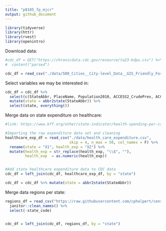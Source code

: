 ```yaml
---
title: "p8105_fp_mjcr"
output: github_document
---
```


```r

library(tidyverse)
library(httr)
library(rvest)
library(openintro)


```

Download data:

```r
#cdc_df = GET("https://chronicdata.cdc.gov/resource/ta23-kdpu.csv") %>%
#  content("parsed") 

cdc_df = read_csv("./data/500_Cities__City-level_Data__GIS_Friendly_Format___2016_release.csv")

```

Select variables we may be interested in:

```r

cdc_df = cdc_df %>%
  select(c(StateAbbr, PlaceName, Population2010, ACCESS2_CrudePrev, ACCESS2_AdjPrev, BPHIGH_CrudePrev, BPHIGH_AdjPrev, BPMED_CrudePrev, BPMED_AdjPrev, CANCER_CrudePrev, CANCER_AdjPrev, CHD_CrudePrev, CHD_AdjPrev, CHECKUP_CrudePrev, CHECKUP_AdjPrev, CHOLSCREEN_CrudePrev, CHOLSCREEN_AdjPrev, COLON_SCREEN_CrudePrev, COLON_SCREEN_AdjPrev, COPD_CrudePrev, COPD_AdjPrev, COREM_CrudePrev, COREM_AdjPrev, COREW_CrudePrev, COREW_AdjPrev, DENTAL_CrudePrev, DENTAL_AdjPrev, DIABETES_CrudePrev, DIABETES_AdjPrev, HIGHCHOL_CrudePrev, HIGHCHOL_AdjPrev, LPA_CrudePrev, LPA_AdjPrev, MAMMOUSE_CrudePrev, MAMMOUSE_AdjPrev, OBESITY_CrudePrev, OBESITY_AdjPrev, PAPTEST_CrudePrev, PAPTEST_AdjPrev, PHLTH_CrudePrev, PHLTH_AdjPrev, STROKE_CrudePrev, STROKE_AdjPrev, Geolocation)) %>% 
  mutate(state = abbr2state(StateAbbr)) %>%
  select(state, everything())

```

Merge data on state expenditure on healthcare:

```r
#link: https://www.kff.org/other/state-indicator/health-spending-per-capita/?currentTimeframe=0&sortModel=%7B%22colId%22:%22Location%22,%22sort%22:%22asc%22%7D

#Importing the raw expenditure data set and cleaning
healthcare_exp_df = read_csv("./data/health_care_expenditure.csv", 
                             skip = 4, n_max = 50, col_names = F) %>%
  rename(state = "X1", health_exp = "X2") %>%
  mutate(health_exp = str_replace(health_exp, "\\$", ""),
         health_exp  = as.numeric(health_exp))


#Add state healthcare expenditure data to CDC data
cdc_df = left_join(cdc_df, healthcare_exp_df, by = "state")

cdc_df = cdc_df %>% mutate(state = abbr2state(StateAbbr))

```


Merge data regions per state:

```r
regions_df = read_csv("https://raw.githubusercontent.com/cphalpert/census-regions/master/us%20census%20bureau%20regions%20and%20divisions.csv") %>%
  janitor::clean_names() %>%
  select(-state_code)
  

cdc_df = left_join(cdc_df, regions_df, by = "state")
```









